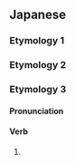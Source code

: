 {{also|しだ|じだ}}
==Japanese==
===Etymology 1===
{{ja-see|下}}

===Etymology 2===
{{ja-see|舌}}

===Etymology 3===

====Pronunciation====
{{ja-pron|acc=0}}

====Verb====
{{ja-verb form}}

# {{inflection of|する||perfective|lang=ja}}